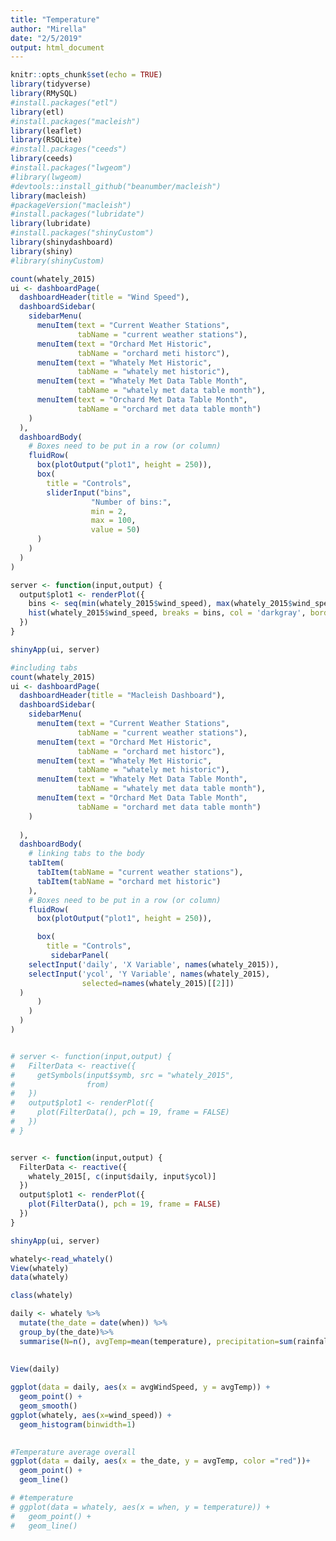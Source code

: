 ```yaml
---
title: "Temperature"
author: "Mirella"
date: "2/5/2019"
output: html_document
---
```


```r
knitr::opts_chunk$set(echo = TRUE)
library(tidyverse)
library(RMySQL)
#install.packages("etl")
library(etl)
#install.packages("macleish")
library(leaflet)
library(RSQLite)
#install.packages("ceeds")
library(ceeds)
#install.packages("lwgeom")
#library(lwgeom)
#devtools::install_github("beanumber/macleish")
library(macleish)
#packageVersion("macleish")
#install.packages("lubridate")
library(lubridate)
#install.packages("shinyCustom")
library(shinydashboard)
library(shiny)
#library(shinyCustom)
```



```r
count(whately_2015)
ui <- dashboardPage(
  dashboardHeader(title = "Wind Speed"),
  dashboardSidebar(
    sidebarMenu(
      menuItem(text = "Current Weather Stations",
               tabName = "current weather stations"),
      menuItem(text = "Orchard Met Historic",
               tabName = "orchard meti historc"),
      menuItem(text = "Whately Met Historic",
               tabName = "whately met historic"),
      menuItem(text = "Whately Met Data Table Month",
               tabName = "whately met data table month"),
      menuItem(text = "Orchard Met Data Table Month",
               tabName = "orchard met data table month")
    )
  ),
  dashboardBody(
    # Boxes need to be put in a row (or column)
    fluidRow(
      box(plotOutput("plot1", height = 250)),
      box(
        title = "Controls",
        sliderInput("bins",
                  "Number of bins:",
                  min = 2,
                  max = 100,
                  value = 50)
      )
    )
  )
)

server <- function(input,output) {
  output$plot1 <- renderPlot({
    bins <- seq(min(whately_2015$wind_speed), max(whately_2015$wind_speed), length.out = input$bins)
    hist(whately_2015$wind_speed, breaks = bins, col = 'darkgray', border = 'white') 
  })
}

shinyApp(ui, server)
```

```r
#including tabs
count(whately_2015)
ui <- dashboardPage(
  dashboardHeader(title = "Macleish Dashboard"),
  dashboardSidebar(
    sidebarMenu(
      menuItem(text = "Current Weather Stations",
               tabName = "current weather stations"),
      menuItem(text = "Orchard Met Historic",
               tabName = "orchard met historc"),
      menuItem(text = "Whately Met Historic",
               tabName = "whately met historic"),
      menuItem(text = "Whately Met Data Table Month",
               tabName = "whately met data table month"),
      menuItem(text = "Orchard Met Data Table Month",
               tabName = "orchard met data table month")
    )
    
  ),
  dashboardBody(
    # linking tabs to the body
    tabItem(
      tabItem(tabName = "current weather stations"),
      tabItem(tabName = "orchard met historic")
    ),
    # Boxes need to be put in a row (or column)
    fluidRow(
      box(plotOutput("plot1", height = 250)),

      box(
        title = "Controls",
         sidebarPanel(
    selectInput('daily', 'X Variable', names(whately_2015)),
    selectInput('ycol', 'Y Variable', names(whately_2015),
                selected=names(whately_2015)[[2]])
  )
      )
    )
  )
)


# server <- function(input,output) {
#   FilterData <- reactive({
#     getSymbols(input$symb, src = "whately_2015",
#                from)
#   })
#   output$plot1 <- renderPlot({
#     plot(FilterData(), pch = 19, frame = FALSE)
#   })
# }


server <- function(input,output) {
  FilterData <- reactive({
    whately_2015[, c(input$daily, input$ycol)]
  })
  output$plot1 <- renderPlot({
    plot(FilterData(), pch = 19, frame = FALSE)
  })
}

shinyApp(ui, server)
```



```r
whately<-read_whately()
View(whately)
data(whately)
```

```r
class(whately)
```

```r

daily <- whately %>%
  mutate(the_date = date(when)) %>%
  group_by(the_date)%>% 
  summarise(N=n(), avgTemp=mean(temperature), precipitation=sum(rainfall), avgWindSpeed=mean(wind_speed), avghumidity=mean(rel_humidity))
 
   
View(daily)
```

```r
ggplot(data = daily, aes(x = avgWindSpeed, y = avgTemp)) +
  geom_point() + 
  geom_smooth()
ggplot(whately, aes(x=wind_speed)) + 
  geom_histogram(binwidth=1)
  
```



```r

#Temperature average overall
ggplot(data = daily, aes(x = the_date, y = avgTemp, color ="red"))+
  geom_point() + 
  geom_line()

# #temperature
# ggplot(data = whately, aes(x = when, y = temperature)) +
#   geom_point() + 
#   geom_line()
```

